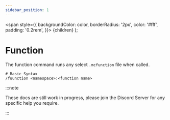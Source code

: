 ```yaml
---
sidebar_position: 1
---
```

  <span
    style={{
      backgroundColor: color,
      borderRadius: '2px',
      color: '#fff',
      padding: '0.2rem',
    }}>
    {children}
  </span>
);

# Function

The function command runs any select `.mcfunction` file when called.

```mcfunction
# Basic Syntax
/fuunction <namespace>:<function name>
```

:::note

These docs are still work in progress, please join the <Link to="https://discord.datapackhub.net/">Discord Server</Link> for any specific help you require.

:::